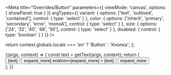 

<Meta
  title="Overrides/Button"
  parameters={{
    viewMode: 'canvas',
    options: { showPanel: true }
  }}
  argTypes={{
    variant: {
      options: ['text', 'outlined', 'contained'],
      control: { type: 'select' }
    },
    color: {
      options: ['inherit', 'primary', 'secondary', 'error', 'monoA'],
      control: { type: 'select' }
    },
    size: {
      options: ['24', '32', '40', '48', '56'],
      control: { type: 'select' }
    },
    disabled: {
      control: { type: 'boolean' }
    }
  }}
/>

  return context.globals.locale === 'en' ? 'Button' : 'Кнопка';
};

<Canvas>
  <Story name="Button">
    {(args, context) => {
      const text = getText(args, context);
      return (
        <div style={{ display: 'grid', gap: '16px', gridAutoFlow: 'column', justifyContent: 'flex-start' }}>
          <Button {...args}>{text}</Button>
          <Button
            {...args}
            startIcon={<Icon fontSize={args.size === 'xs' ? 'small' : 'medium'}>expand_more</Icon>}
            endIcon={<Icon fontSize={args.size === 'xs' ? 'small' : 'medium'}>expand_more</Icon>}
          >
            {text}
          </Button>
          <Button {...args}>
            <Icon fontSize={args.size === 'xs' ? 'small' : 'medium'}>expand_more</Icon>
          </Button>
        </div>
      );
    }}
  </Story>
</Canvas>
